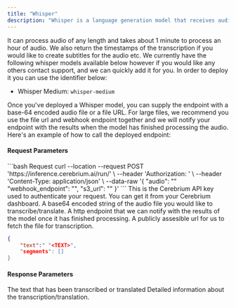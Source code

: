```yaml
---
title: "Whisper"
description: "Whisper is a language generation model that receives audio data and performs transcription and or translation, then outputs a text response."
---
```


It can process audio of any length and takes about 1 minute to process an hour of audio. We also return the timestamps of the transcription if you would like to create subtitles for the audio etc.
We currently have the following whisper models available below however if you would like any others contact support, and we can quickly add it for you. In order to deploy it you can use the identifier below:

- Whisper Medium: `whisper-medium`

Once you've deployed a Whisper model, you can supply the endpoint with a base-64 encoded audio file or a file URL. For large files, we recommend you use the file url and webhook endpoint together and we will notify your endpoint with the results when the model has finished processing the audio. Here's an example of how to call the deployed endpoint:

#### Request Parameters

<RequestExample>
```bash Request
  curl --location --request POST 'https://inference.cerebrium.ai/run/<YOUR_ENDPOINT>' \
      --header 'Authorization: <API_KEY>' \
      --header 'Content-Type: application/json' \
      --data-raw '{
        "audio": "<BASE_64_STRING>"
        "webhook_endpoint": "<WEBHOOK_ENDPOINT>",
        "s3_url": "<FILE_URL>"
        }'
```
</RequestExample>

<ParamField header="Authorization" type="string" required>
  This is the Cerebrium API key used to authenticate your request. You can get it from your Cerebrium dashboard.
</ParamField>
<ParamField body="audio" type="string" optional>
   A base64 encoded string of the audio file you would like to transcribe/translate.
</ParamField>
<ParamField body="webhook_endpoint" type="string" optional>
   A http endpoint that we can notify with the results of the model once it has finished processing.
</ParamField>
<ParamField body="s3_url" type="string" required>
   A publicly assesible url for us to fetch the file for transcription.
</ParamField>

<ResponseExample>

```json Response
{
    "text":" "<TEXT>",
    "segments": []
}
```
</ResponseExample>

#### Response Parameters

<ResponseField name="text" type="string" required>
  The text that has been transcribed or translated
</ResponseField>
<ResponseField name="segments" type="string" required>
  Detailed information about the transcription/translation.
</ResponseField>
